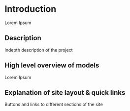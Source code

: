 # Introduction

Lorem Ipsum

## Description

Indepth description of the project

## High level overview of models

Lorem Ipsum

## Explanation of site layout & quick links

Buttons and links to different sections of the site
